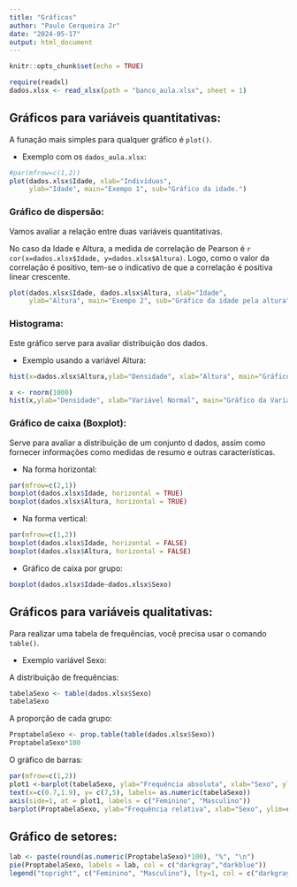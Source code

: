 ```yaml
---
title: "Gráficos"
author: "Paulo Cerqueira Jr"
date: "2024-05-17"
output: html_document
---
```


```r
knitr::opts_chunk$set(echo = TRUE)
```

```r
require(readxl)
dados.xlsx <- read_xlsx(path = "banco_aula.xlsx", sheet = 1)
```

## Gráficos para variáveis quantitativas:

A funação mais simples para qualquer gráfico é `plot()`.

-   Exemplo com os `dados_aula.xlsx`:

```r
#par(mfrow=c(1,2))
plot(dados.xlsx$Idade, xlab="Indivíduos",
     ylab="Idade", main="Exempo 1", sub="Gráfico da idade.")
```

### Gráfico de dispersão:

Vamos avaliar a relação entre duas variáveis quantitativas. <!-- Uma forma de medir a associação entre duas variáveis quantitativas  -->

No caso da Idade e Altura, a medida de correlação de Pearson é `r  cor(x=dados.xlsx$Idade, y=dados.xlsx$Altura)`. Logo, como o valor da correlação é positivo, tem-se o indicativo de que a correlação é positiva linear crescente.

```r
plot(dados.xlsx$Idade, dados.xlsx$Altura, xlab="Idade",
     ylab="Altura", main="Exempo 2", sub="Gráfico da idade pela altura")
```


### Histograma:


Este gráfico serve para avaliar distribuição dos dados.


* Exemplo usando a variável Altura:

```r

hist(x=dados.xlsx$Altura,ylab="Densidade", xlab="Altura", main="Gráfico da Altura", sub="Exemplo de subtítulo", col = "darkblue", border = "white", freq = FALSE)
```


```r
x <- rnorm(1000)
hist(x,ylab="Densidade", xlab="Variável Normal", main="Gráfico da Variável Normal", sub="Exemplo de subtítulo", col = "darkblue", border = "white", freq = FALSE)
```



### Gráfico de caixa (Boxplot):

Serve para avaliar a distribuição de um conjunto d dados, assim como fornecer informações como medidas de resumo e outras características.

* Na forma horizontal:

```r
par(mfrow=c(2,1))
boxplot(dados.xlsx$Idade, horizontal = TRUE)
boxplot(dados.xlsx$Altura, horizontal = TRUE)
```

* Na forma vertical:

```r
par(mfrow=c(1,2))
boxplot(dados.xlsx$Idade, horizontal = FALSE)
boxplot(dados.xlsx$Altura, horizontal = FALSE)
```


* Gráfico de caixa por grupo:


```r
boxplot(dados.xlsx$Idade~dados.xlsx$Sexo)  
```


## Gráficos para variáveis qualitativas:


Para realizar uma tabela de frequências, você precisa usar o comando `table()`.


* Exemplo variável Sexo:

A distribuição de frequências:

```r
tabelaSexo <- table(dados.xlsx$Sexo)
tabelaSexo
```

A proporção de cada grupo:

```r
ProptabelaSexo <- prop.table(table(dados.xlsx$Sexo))
ProptabelaSexo*100
```


O gráfico de barras:

```r
par(mfrow=c(1,2))
plot1 <-barplot(tabelaSexo, ylab="Frequência absoluta", xlab="Sexo", ylim=c(0,8), xaxt="n")
text(x=c(0.7,1.9), y= c(7,5), labels= as.numeric(tabelaSexo))
axis(side=1, at = plot1, labels = c("Feminino", "Masculino"))
barplot(ProptabelaSexo, ylab="Frequência relativa", xlab="Sexo", ylim=c(0,1))
```


## Gráfico de setores:


```r
lab <- paste(round(as.numeric(ProptabelaSexo)*100), "%", "\n")
pie(ProptabelaSexo, labels = lab, col = c("darkgray","darkblue"))
legend("topright", c("Feminino", "Masculino"), lty=1, col = c("darkgray","darkblue"), bty="n")
```









